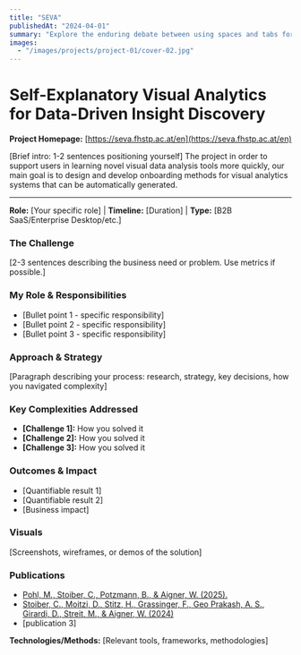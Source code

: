 ---
title: "SEVA"
publishedAt: "2024-04-01"
summary: "Explore the enduring debate between using spaces and tabs for code indentation, and why this choice matters more than you might think."
images:
  - "/images/projects/project-01/cover-02.jpg"
---

# Self-Explanatory Visual Analytics for Data-Driven Insight Discovery

**Project Homepage:** [https://seva.fhstp.ac.at/en](https://seva.fhstp.ac.at/en)

[Brief intro: 1-2 sentences positioning yourself]
The project in order to support users in learning novel visual data analysis tools more quickly, our main goal is to design and develop onboarding methods for visual analytics systems that can be automatically generated. 

---

**Role:** [Your specific role] | **Timeline:** [Duration] | **Type:** [B2B SaaS/Enterprise Desktop/etc.]

### The Challenge
[2-3 sentences describing the business need or problem. Use metrics if possible.]

### My Role & Responsibilities
- [Bullet point 1 - specific responsibility]
- [Bullet point 2 - specific responsibility]
- [Bullet point 3 - specific responsibility]

### Approach & Strategy
[Paragraph describing your process: research, strategy, key decisions, how you navigated complexity]

### Key Complexities Addressed
- **[Challenge 1]:** How you solved it
- **[Challenge 2]:** How you solved it
- **[Challenge 3]:** How you solved it

### Outcomes & Impact
- [Quantifiable result 1]
- [Quantifiable result 2]
- [Business impact]

### Visuals
[Screenshots, wireframes, or demos of the solution]

### Publications
- [Pohl, M., Stoiber, C., Potzmann, B., & Aigner, W. (2025).](https://doi.org/10.5220/0013135900003912)
- [Stoiber, C., Moitzi, D., Stitz, H., Grassinger, F., Geo Prakash, A. S., Girardi, D., Streit, M., & Aigner, W. (2024)](https://doi.org/10.1016/j.visinf.2024.06.001)
- [publication 3]


**Technologies/Methods:** [Relevant tools, frameworks, methodologies]
